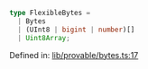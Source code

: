 ```ts
type FlexibleBytes = 
  | Bytes
  | (UInt8 | bigint | number)[]
  | Uint8Array;
```

Defined in: [lib/provable/bytes.ts:17](https://github.com/o1-labs/o1js/blob/df1ff77af12d7cbbed4a6167f02815fad4f0dceb/src/lib/provable/bytes.ts#L17)
